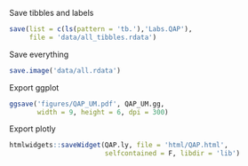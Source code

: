 
Save tibbles and labels

```r
save(list = c(ls(pattern = 'tb.'),'Labs.QAP'),
     file = 'data/all_tibbles.rdata')
```

Save everything

```r
save.image('data/all.rdata')
```

Export ggplot

```r
ggsave('figures/QAP_UM.pdf', QAP_UM.gg,
       width = 9, height = 6, dpi = 300)
```

Export plotly

```r
htmlwidgets::saveWidget(QAP.ly, file = 'html/QAP.html',
                        selfcontained = F, libdir = 'lib')
```
